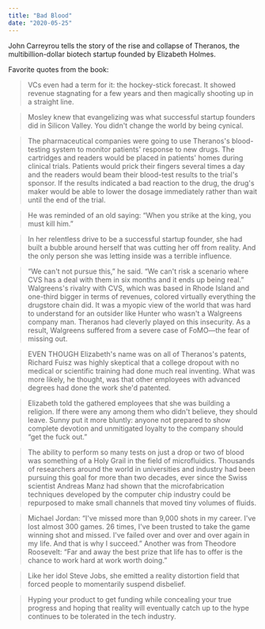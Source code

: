 ```yaml
---
title: "Bad Blood"
date: "2020-05-25"
---
```


John Carreyrou tells the story of the rise and collapse of Theranos, the multibillion-dollar biotech startup founded by Elizabeth Holmes.

Favorite quotes from the book:

> VCs even had a term for it: the hockey-stick forecast. It showed revenue stagnating for a few years and then magically shooting up in a straight line.

> Mosley knew that evangelizing was what successful startup founders did in Silicon Valley. You didn't change the world by being cynical.

> The pharmaceutical companies were going to use Theranos's blood-testing system to monitor patients' response to new drugs. The cartridges and readers would be placed in patients' homes during clinical trials. Patients would prick their fingers several times a day and the readers would beam their blood-test results to the trial's sponsor. If the results indicated a bad reaction to the drug, the drug's maker would be able to lower the dosage immediately rather than wait until the end of the trial.

> He was reminded of an old saying: “When you strike at the king, you must kill him.”

> In her relentless drive to be a successful startup founder, she had built a bubble around herself that was cutting her off from reality. And the only person she was letting inside was a terrible influence.

> “We can't not pursue this,” he said. “We can't risk a scenario where CVS has a deal with them in six months and it ends up being real.” Walgreens's rivalry with CVS, which was based in Rhode Island and one-third bigger in terms of revenues, colored virtually everything the drugstore chain did. It was a myopic view of the world that was hard to understand for an outsider like Hunter who wasn't a Walgreens company man. Theranos had cleverly played on this insecurity. As a result, Walgreens suffered from a severe case of FoMO—the fear of missing out.

> EVEN THOUGH Elizabeth's name was on all of Theranos's patents, Richard Fuisz was highly skeptical that a college dropout with no medical or scientific training had done much real inventing. What was more likely, he thought, was that other employees with advanced degrees had done the work she'd patented.

> Elizabeth told the gathered employees that she was building a religion. If there were any among them who didn't believe, they should leave. Sunny put it more bluntly: anyone not prepared to show complete devotion and unmitigated loyalty to the company should “get the fuck out.”

> The ability to perform so many tests on just a drop or two of blood was something of a Holy Grail in the field of microfluidics. Thousands of researchers around the world in universities and industry had been pursuing this goal for more than two decades, ever since the Swiss scientist Andreas Manz had shown that the microfabrication techniques developed by the computer chip industry could be repurposed to make small channels that moved tiny volumes of fluids.

> Michael Jordan: “I've missed more than 9,000 shots in my career. I've lost almost 300 games. 26 times, I've been trusted to take the game winning shot and missed. I've failed over and over and over again in my life. And that is why I succeed.” Another was from Theodore Roosevelt: “Far and away the best prize that life has to offer is the chance to work hard at work worth doing.”

> Like her idol Steve Jobs, she emitted a reality distortion field that forced people to momentarily suspend disbelief.

> Hyping your product to get funding while concealing your true progress and hoping that reality will eventually catch up to the hype continues to be tolerated in the tech industry.
